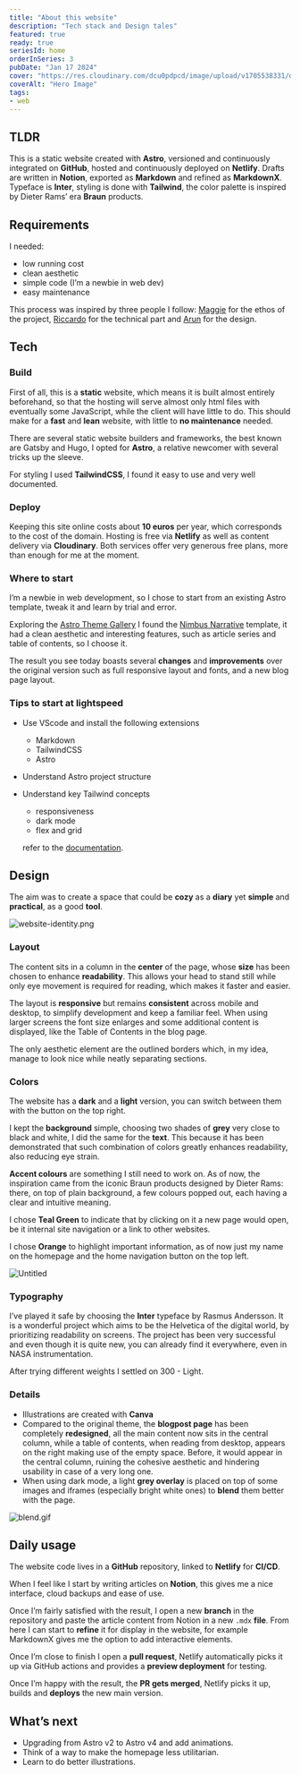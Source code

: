 ```yaml
---
title: "About this website"
description: "Tech stack and Design tales"
featured: true
ready: true
seriesId: home
orderInSeries: 3
pubDate: "Jan 17 2024"
cover: "https://res.cloudinary.com/dcu0pdpcd/image/upload/v1705538331/dev_website/blog/how_to_website/mockup.png"
coverAlt: "Hero Image"
tags:
- web
---
```


## TLDR

This is a static website created with **Astro**, versioned and continuously integrated on **GitHub**, hosted and continuously deployed on **Netlify**.
Drafts are written in **Notion**, exported as **Markdown** and refined as **MarkdownX**.
Typeface is **Inter**, styling is done with **Tailwind**, the color palette is inspired by Dieter Rams’ era **Braun** products.

## Requirements

I needed:

- low running cost
- clean aesthetic
- simple code (I’m a newbie in web dev)
- easy maintenance

This process was inspired by three people I follow: [Maggie](https://maggieappleton.com/) for the ethos of the project, [Riccardo](https://riccardo.im/articoli/tutorial-sito-statico/) for the technical part and [Arun](https://arun.is) for the design.

## Tech

### Build

First of all, this is a **static** website, which means it is built almost entirely beforehand, so that the hosting will serve almost only html files with eventually some JavaScript, while the client will have little to do. 
This should make for a **fast** and **lean** website, with little to **no maintenance** needed.

There are several static website builders and frameworks, the best known are Gatsby and Hugo, I opted for **Astro**, a relative newcomer with several tricks up the sleeve. 

For styling I used **TailwindCSS**, I found it easy to use and very well documented.

### Deploy

Keeping this site online costs about **10 euros** per year, which corresponds to the cost of the domain. 
Hosting is free via **Netlify** as well as content delivery via **Cloudinary**.
Both services offer very generous free plans, more than enough for me at the moment.

### Where to start

I’m a newbie in web development, so I chose to start from an existing Astro template, tweak it and learn by trial and error. 

Exploring the [Astro Theme Gallery](https://astro.build/themes/) I found the [Nimbus Narrative](https://github.com/abdllahdev/nimbus-narratives) template, it had a clean aesthetic and interesting features, such as article series and table of contents, so I choose it.

The result you see today boasts several **changes** and **improvements** over the original version such as full responsive layout and fonts, and a new blog page layout.

### Tips to start at lightspeed

- Use VScode and install the following extensions
    - Markdown
    - TailwindCSS
    - Astro
- Understand Astro project structure
- Understand key Tailwind concepts
    - responsiveness
    - dark mode
    - flex and grid
    
    refer to the [documentation](https://tailwindcss.com/docs/installation).
    

## Design

The aim was to create a space that could be **cozy** as a **diary** yet **simple** and **practical**, as a good **tool**.

![website-identity.png](https://res.cloudinary.com/dcu0pdpcd/image/upload/v1705538056/dev_website/blog/how_to_website/identity.png)

### Layout

The content sits in a column in the **center** of the page, whose **size** has been chosen to enhance **readability**.
This allows your head to stand still while only eye movement is required for reading, which makes it faster and easier.

The layout is **responsive** but remains **consistent** across mobile and desktop, to simplify development and keep a familiar feel.
When using larger screens the font size enlarges and some additional content is displayed, like the Table of Contents in the blog page.

The only aesthetic element are the outlined borders which, in my idea, manage to look nice while neatly separating sections.

### Colors

The website has a **dark** and a **light** version, you can switch between them with the button on the top right.

I kept the **background** simple, choosing two shades of **grey** very close to black and white, I did the same for the **text**.
This because it has been demonstrated that such combination of colors greatly enhances readability, also reducing eye strain.

**Accent colours** are something I still need to work on.
As of now, the inspiration came from the iconic Braun products designed by Dieter Rams: there, on top of plain background, a few colours popped out, each having a clear and intuitive meaning.

I chose **Teal Green** to indicate that by clicking on it a new page would open, be it internal site navigation or a link to other websites.

I chose **Orange** to highlight important information, as of now just my name on the homepage and the home navigation button on the top left.

![Untitled](https://res.cloudinary.com/dcu0pdpcd/image/upload/v1705521458/dev_website/blog/how_to_website/braun_pair_yqafwf.png)

### Typography

I’ve played it safe by choosing the **Inter** typeface by Rasmus Andersson.
It is a wonderful project which aims to be the Helvetica of the digital world, by prioritizing readability on screens. 
The project has been very successful and even though it is quite new, you can already find it everywhere, even in NASA instrumentation.

After trying different weights I settled on 300 - Light.

### Details

- Illustrations are created with **Canva**
- Compared to the original theme, the **blogpost page** has been completely **redesigned**, all the main content now sits in the central column, while a table of contents, when reading from desktop, appears on the right making use of the empty space.
Before, it would appear in the central column, ruining the cohesive aesthetic and hindering usability in case of a very long one.
- When using dark mode, a light **grey overlay** is placed on top of some images and iframes (especially bright white ones) to **blend** them better with the page.

![blend.gif](https://res.cloudinary.com/dcu0pdpcd/image/upload/v1705521311/dev_website/blog/how_to_website/blend.gif)

## Daily usage

The website code lives in a **GitHub** repository, linked to **Netlify** for **CI/CD**.

When I feel like I start by writing articles on **Notion**, this gives me a nice interface, cloud backups and ease of use.

Once I’m fairly satisfied with the result, I open a new **branch** in the repository and paste the article content from Notion in a new `.mdx` **file**.
From here I can start to **refine** it for display in the website, for example MarkdownX gives me the option to add interactive elements.

Once I’m close to finish I open a **pull request**, Netlify automatically picks it up via GitHub actions and provides a **preview deployment** for testing.

Once I’m happy with the result, the **PR gets merged**, Netlify picks it up, builds and **deploys** the new main version.

## What’s next

- Upgrading from Astro v2 to Astro v4 and add animations.
- Think of a way to make the homepage less utilitarian.
- Learn to do better illustrations.